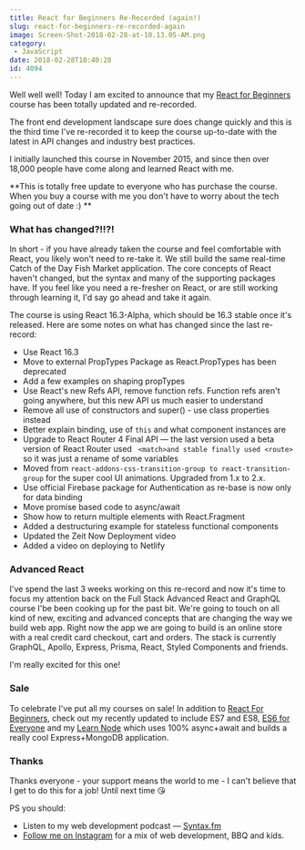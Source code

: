 ```yaml
---
title: React for Beginners Re-Recorded (again!)
slug: react-for-beginners-re-recorded-again
image: Screen-Shot-2018-02-28-at-10.13.05-AM.png
category:
 - JavaScript
date: 2018-02-28T10:40:28
id: 4094
---
```


Well well well! Today I am excited to announce that my [React for Beginners](https://reactforbeginners.com) course has been totally updated and re-recorded.

The front end development landscape sure does change quickly and this is the third time I've re-recorded it to keep the course up-to-date with the latest in API changes and industry best practices.

I initially launched this course in November 2015, and since then over 18,000 people have come along and learned React with me.

**This is totally free update to everyone who has purchase the course. When you buy a course with me you don't have to worry about the tech going out of date :) **

### What has changed?!!?!

In short - if you have already taken the course and feel comfortable with React, you likely won't need to re-take it. We still build the same real-time Catch of the Day Fish Market application. The core concepts of React haven't changed, but the syntax and many of the supporting packages have. If you feel like you need a re-fresher on React, or are still working through learning it, I'd say go ahead and take it again. 

The course is using React 16.3-Alpha, which should be 16.3 stable once it's released. Here are some notes on what has changed since the last re-record:
* Use React 16.3
* Move to external PropTypes Package as React.PropTypes has been deprecated
* Add a few examples on shaping propTypes
* Use React's new Refs API, remove function refs. Function refs aren't going anywhere, but this new API us much easier to understand
* Remove all use of constructors and super() - use class properties instead
* Better explain binding, use of `this` and what component instances are
* Upgrade to React Router 4 Final API — the last version used a beta version of React Router used ` <match>and stable finally used <route>` so it was just a rename of some variables
* Moved from `react-addons-css-transition-group to react-transition-group` for the super cool UI animations. Upgraded from 1.x to 2.x.
* Use official Firebase package for Authentication as re-base is now only for data binding
* Move promise based code to async/await
* Show how to return multiple elements with React.Fragment
* Added a destructuring example for stateless functional components
* Updated the Zeit Now Deployment video
* Added a video on deploying to Netlify

### Advanced React

I've spend the last 3 weeks working on this re-record and now it's time to focus my attention back on the Full Stack Advanced React and GraphQL course I'be been cooking up for the past bit. We're going to touch on all kind of new, exciting and advanced concepts that are changing the way we build web app. Right now the app we are going to build is an online store with a real credit card checkout, cart and orders. The stack is currently GraphQL, Apollo, Express, Prisma, React, Styled Components and friends. 

I'm really excited for this one!

### Sale

To celebrate I've put all my courses on sale! In addition to [React For Beginners](https://reactforbeginners.com), check out my recently updated to include ES7 and ES8, [ES6 for Everyone](https://ES6.io) and my [Learn Node](https://LearnNode.com) which uses 100% async+await and builds a really cool Express+MongoDB application.

### Thanks

Thanks everyone - your support means the world to me - I can't believe that I get to do this for a job! Until next time 😘

PS you should:
* Listen to my web development podcast — [Syntax.fm](https://Syntax.fm) 
* [Follow me on Instagram](https://instagram.com/wesbos) for a mix of web development, BBQ and kids.</route></match>
